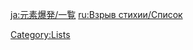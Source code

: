 {{DISPLAYTITLE:List of Elemental Bursts}}{{CustomTabs
|tab1=Overview
|tab2=List
|tab3=Voice-Overs
}}

{{Talents by Category Table|Elemental Bursts|notype=1}}

[[Category:Lists]]

[[ja:元素爆発/一覧]]
[[ru:Взрыв стихии/Список]]